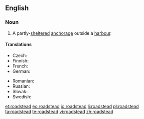 ==English==
{{wikipedia}}

===Noun===
{{en-noun}}

# {{context|nautical|lang=en}} A partly-[[sheltered]] [[anchorage]] outside a [[harbour]].

====Translations====
{{trans-top|partly-sheltered anchorage outside a harbour}}
* Czech: {{t+|cs|rejda|f}}
* Finnish: {{t+|fi|reti}}
* French: {{t+|fr|rade}}
* German: {{t+|de|Reede}}
{{trans-mid}}
* Romanian: {{t+|ro|radă|f}}
* Russian: {{t+|ru|рейд}}
* Slovak: {{t-|sk|rejda|f}}
* Swedish: {{t+|sv|redd}}
{{trans-bottom}}

[[et:roadstead]]
[[eo:roadstead]]
[[io:roadstead]]
[[li:roadstead]]
[[pl:roadstead]]
[[ta:roadstead]]
[[te:roadstead]]
[[vi:roadstead]]
[[zh:roadstead]]